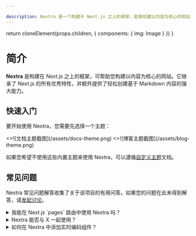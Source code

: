 ```yaml
---

description: Nextra 是一个构建于 Next.js 之上的框架，能够创建以内容为核心的网站。它结合了 Next.js 的强大功能，并增强了基于 Markdown 的内容创作能力。
---
```



  return cloneElement(props.children, {
    components: {
      img: Image
    }
  })
}

# 简介

**Nextra** 是构建在 Next.js 之上的框架，可帮助您构建以内容为核心的网站。它继承了 Next.js 的所有优秀特性，并额外提供了轻松创建基于 Markdown 内容的强大能力。

## 快速入门

要开始使用 Nextra，您需要先选择一个主题：

<Cards num={2}>
  <Cards.Card arrow title="文档主题" href="/docs/docs-theme/start">
    <>![文档主题截图](/assets/docs-theme.png)</>
  </Cards.Card>
  <Cards.Card arrow title="博客主题" href="/docs/blog-theme/start">
    <>![博客主题截图](/assets/blog-theme.png)</>
  </Cards.Card>
</Cards>

如果您希望不使用这些内置主题来使用 Nextra，可以遵循[自定义主题](/docs/custom-theme)文档。

## 常见问题

Nextra 常见问题解答收集了关于该项目的有用问答。如果您的问题在此未得到解答，请[发起讨论](https://github.com/shuding/nextra/discussions)。

<details>
  {/* prettier-ignore */}
  <summary>我能在 Next.js `pages` 路由中使用 Nextra 吗？</summary>
Nextra 4 仅支持 `app` 路由。只有 Nextra 1/2/3 版本支持 `pages` 路由。

</details>

<details>
  <summary>Nextra 能否与 X 一起使用？</summary>
大多数情况下答案是"可以"。由于 Nextra 只是 Next.js 的一个插件，几乎所有能在 React 中实现的功能都可以在 Nextra 中使用。以下是一些示例和指南：

- [使用 Tailwind CSS](/docs/guide/tailwind-css)
- [使用自定义 CSS 和 Sass](/docs/guide/custom-css)
- [使用自定义字体](https://nextjs.org/docs/basic-features/font-optimization)

</details>

<details>
  {/* prettier-ignore */}
  <summary>如何在 Nextra 中添加实时编码组件？</summary>
可以使用 [Sandpack](https://sandpack.codesandbox.io) 或 
[react-live](https://github.com/FormidableLabs/react-live) 等库
来为你的 MDX 添加实时编码组件。

</details>
